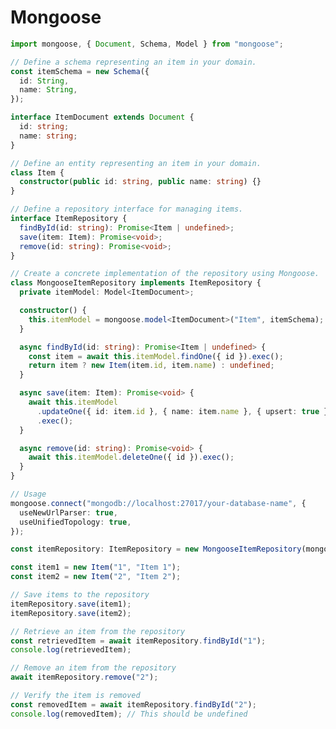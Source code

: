 # Mongoose

```ts copy
import mongoose, { Document, Schema, Model } from "mongoose";

// Define a schema representing an item in your domain.
const itemSchema = new Schema({
  id: String,
  name: String,
});

interface ItemDocument extends Document {
  id: string;
  name: string;
}

// Define an entity representing an item in your domain.
class Item {
  constructor(public id: string, public name: string) {}
}

// Define a repository interface for managing items.
interface ItemRepository {
  findById(id: string): Promise<Item | undefined>;
  save(item: Item): Promise<void>;
  remove(id: string): Promise<void>;
}

// Create a concrete implementation of the repository using Mongoose.
class MongooseItemRepository implements ItemRepository {
  private itemModel: Model<ItemDocument>;

  constructor() {
    this.itemModel = mongoose.model<ItemDocument>("Item", itemSchema);
  }

  async findById(id: string): Promise<Item | undefined> {
    const item = await this.itemModel.findOne({ id }).exec();
    return item ? new Item(item.id, item.name) : undefined;
  }

  async save(item: Item): Promise<void> {
    await this.itemModel
      .updateOne({ id: item.id }, { name: item.name }, { upsert: true })
      .exec();
  }

  async remove(id: string): Promise<void> {
    await this.itemModel.deleteOne({ id }).exec();
  }
}

// Usage
mongoose.connect("mongodb://localhost:27017/your-database-name", {
  useNewUrlParser: true,
  useUnifiedTopology: true,
});

const itemRepository: ItemRepository = new MongooseItemRepository(mongoose);

const item1 = new Item("1", "Item 1");
const item2 = new Item("2", "Item 2");

// Save items to the repository
itemRepository.save(item1);
itemRepository.save(item2);

// Retrieve an item from the repository
const retrievedItem = await itemRepository.findById("1");
console.log(retrievedItem);

// Remove an item from the repository
await itemRepository.remove("2");

// Verify the item is removed
const removedItem = await itemRepository.findById("2");
console.log(removedItem); // This should be undefined
```
